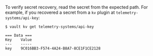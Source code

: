 To verify secret recovery, read the secret from the expected path. For example,
if you recovered a secret from a `kv` plugin at `telemetry-systems/api-key`:

```shell-session
$ vault kv get telemetry-systems/api-key

=== Data ===
Key    Value
---    -----
key    9C016BB3-F574-4A24-B8A7-8CE1F1CE2128
```
